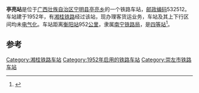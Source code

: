 {{noteTA
|1=zh-cn:始发车次; zh-hk:列車班次;
|2=zh-cn:车次; zh-hk:班次;
}}
{{Infobox China railway station 
|车站名称 = 亭亮站
|车站名称拼音 = 
|电报码 = TIZ
|拼音码 = TLI
|车站地址 = [[广西壮族自治区|广西壮族自治区]][[宁明县|宁明县]]
|归属 = [[南宁铁路局|南宁铁路局]]
|车站等级 = [[四等站_(中铁)|四等站]]
|线路 = [[湘桂铁路|湘桂铁路]]
}}
'''亭亮站'''是位于[[广西壮族自治区|广西壮族自治区]][[宁明县|宁明县]][[亭亮乡|亭亮乡]]的一个铁路车站，[[邮政编码|邮政编码]]532512。车站建于1952年，有[[湘桂铁路|湘桂铁路]]经过该站，现办理客货运业务，车站及其上下行区间均未[[电气化|电气化]]。车站距离[[衡阳站|衡阳站]]952[[公里|公里]]，隶属[[南宁铁路局|南宁铁路局]]，是[[四等站_(中铁)|四等站]]<ref>{{Cite book|title=中国铁路站名词典|last=孙本祥主编|first=|publisher=北京：[[中国铁道出版社|中国铁道出版社]]|year=2003.04|isbn=7-113-03941-3|location=|pages=480}}</ref>。

==参考==
{{reflist}}

{{start rail box}}
{{s-inop|[[天西站|天西站]]}}
{{s-line|[[湘桂铁路|湘桂铁路]]}}
{{s-inop|[[龙伯屯站|龙伯屯站]]}}
{{end box}}
{{湘桂铁路}}

[[Category:湘桂铁路车站|Category:湘桂铁路车站]]
[[Category:1952年启用的铁路车站|Category:1952年启用的铁路车站]]
[[Category:崇左市铁路车站|Category:崇左市铁路车站]]


{{铁路车站小作品}}
{{广西小作品}}